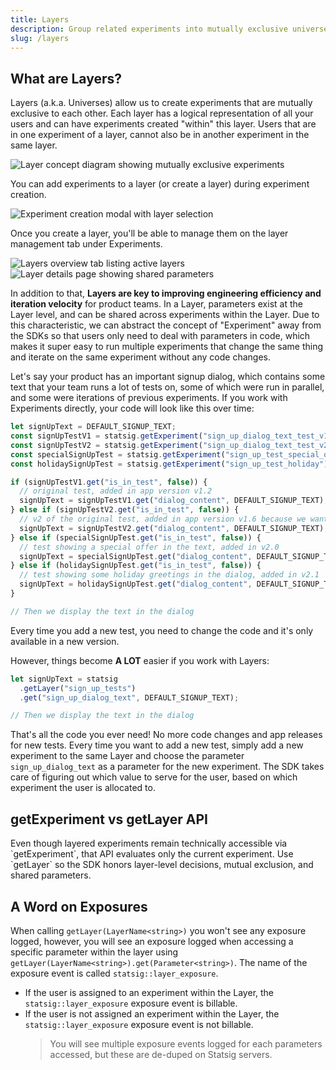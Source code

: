 ```yaml
---
title: Layers
description: Group related experiments into mutually exclusive universes and share parameters without code churn.
slug: /layers
---
```


## What are Layers?

Layers (a.k.a. Universes) allow us to create experiments that are mutually exclusive to each other. Each layer has a logical representation of all your users and can have experiments created "within" this layer. Users that are in one experiment of a layer, cannot also be in another experiment in the same layer.

<Frame>
  <img src="/images/experiments/layers-concept.png" alt="Layer concept diagram showing mutually exclusive experiments" />
</Frame>

You can add experiments to a layer (or create a layer) during experiment creation.
<Frame>
  <img src="/images/experiments/layers-create.png" alt="Experiment creation modal with layer selection" />
</Frame>

Once you create a layer, you'll be able to manage them on the layer management tab under Experiments.
<Frame>
  <img src="/images/experiments/layers-tab.png" alt="Layers overview tab listing active layers" />
</Frame>
<Frame>
  <img src="/images/experiments/layer-details.png" alt="Layer details page showing shared parameters" />
</Frame>

In addition to that, **Layers are key to improving engineering efficiency and iteration velocity** for product teams. In a Layer, parameters exist at the Layer level, and can be shared across experiments within the Layer. Due to this characteristic, we can abstract the concept of "Experiment" away from the SDKs so that users only need to deal with parameters in code, which makes it super easy to run multiple experiments that change the same thing and iterate on the same experiment without any code changes.

Let's say your product has an important signup dialog, which contains some text that your team runs a lot of tests on, some of which were run in parallel, and some were iterations of previous experiments. If you work with Experiments directly, your code will look like this over time:

```jsx
let signUpText = DEFAULT_SIGNUP_TEXT;
const signUpTestV1 = statsig.getExperiment("sign_up_dialog_text_test_v1");
const signUpTestV2 = statsig.getExperiment("sign_up_dialog_text_test_v2");
const specialSignUpTest = statsig.getExperiment("sign_up_test_special_offer");
const holidaySignUpTest = statsig.getExperiment("sign_up_test_holiday");

if (signUpTestV1.get("is_in_test", false)) {
  // original test, added in app version v1.2
  signUpText = signUpTestV1.get("dialog_content", DEFAULT_SIGNUP_TEXT);
} else if (signUpTestV2.get("is_in_test", false)) {
  // v2 of the original test, added in app version v1.6 because we wanted to test a new copy but don't want to stop v1
  signUpText = signUpTestV2.get("dialog_content", DEFAULT_SIGNUP_TEXT);
} else if (specialSignUpTest.get("is_in_test", false)) {
  // test showing a special offer in the text, added in v2.0
  signUpText = specialSignUpTest.get("dialog_content", DEFAULT_SIGNUP_TEXT);
} else if (holidaySignUpTest.get("is_in_test", false)) {
  // test showing some holiday greetings in the dialog, added in v2.1
  signUpText = holidaySignUpTest.get("dialog_content", DEFAULT_SIGNUP_TEXT);
}

// Then we display the text in the dialog
```

Every time you add a new test, you need to change the code and it's only available in a new version.

However, things become **A LOT** easier if you work with Layers:

```jsx
let signUpText = statsig
  .getLayer("sign_up_tests")
  .get("sign_up_dialog_text", DEFAULT_SIGNUP_TEXT);

// Then we display the text in the dialog
```

That's all the code you ever need! No more code changes and app releases for new tests. Every time you want to add a new test, simply add a new experiment to the same Layer and choose the parameter `sign_up_dialog_text` as a parameter for the new experiment. The SDK takes care of figuring out which value to serve for the user, based on which experiment the user is allocated to.

## getExperiment vs getLayer API

<Warning title="Always call getLayer">
Even though layered experiments remain technically accessible via `getExperiment`, that API evaluates only the current experiment. Use `getLayer` so the SDK honors layer-level decisions, mutual exclusion, and shared parameters.
</Warning>

## A Word on Exposures

When calling `getLayer(LayerName<string>)` you won't see any exposure logged, however, you will see an exposure logged when accessing a specific parameter within the layer using `getLayer(LayerName<string>).get(Parameter<string>)`. The name of the exposure event is called `statsig::layer_exposure`.

- If the user is assigned to an experiment within the Layer, the `statsig::layer_exposure` exposure event is billable.
- If the user is not assigned an experiment within the Layer, the `statsig::layer_exposure` exposure event is not billable.
  > You will see multiple exposure events logged for each parameters accessed, but these are de-duped on Statsig servers.
